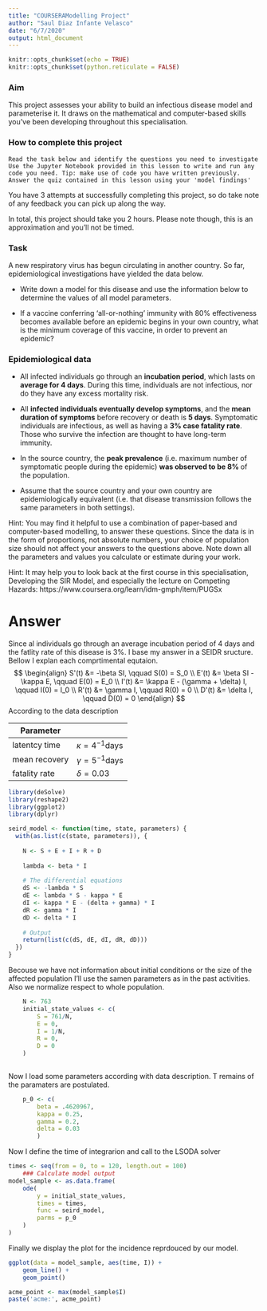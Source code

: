 ```yaml
---
title: "COURSERAModelling Project"
author: "Saul Diaz Infante Velasco"
date: "6/7/2020"
output: html_document
---
```


```r
knitr::opts_chunk$set(echo = TRUE)
knitr::opts_chunk$set(python.reticulate = FALSE)
```


### Aim

This project assesses your ability to build an infectious disease model and parameterise it. It draws on the mathematical and computer-based skills you've been developing throughout this specialisation.

### How to complete this project

    Read the task below and identify the questions you need to investigate Use the Jupyter Notebook provided in this lesson to write and run any code you need. Tip: make use of code you have written previously.
    Answer the quiz contained in this lesson using your 'model findings' 

You have 3 attempts at successfully completing this project, so do take note of any feedback you can pick up along the way.

In total, this project should take you 2 hours. Please note though, this is an approximation and you'll not be timed.

### Task

A new respiratory virus has begun circulating in another country. So far, epidemiological investigations have yielded the data below.

* Write down a model for this disease and use the information below to determine the values of all model parameters. 

* If a vaccine conferring ‘all-or-nothing’ immunity with 80% effectiveness becomes available before an epidemic begins in your own country, what is the minimum coverage of this vaccine, in order to prevent an epidemic?

### Epidemiological data
* All infected individuals go through an **incubation period**, which lasts on **average for 4 days**. During this time, individuals are not infectious, nor do they have any excess mortality risk.
    
* All **infected individuals eventually develop symptoms**, and the **mean duration of symptoms** before recovery or death is **5 days**. Symptomatic individuals are infectious, as well as having a **3% case fatality rate**. Those who survive the infection are thought to have long-term immunity.
* In the source country, the **peak prevalence** (i.e. maximum number of symptomatic people during the epidemic) **was observed to be 8% **of the population.
* Assume that the source country and your own country are epidemiologically equivalent (i.e. that disease transmission follows the same parameters in both settings). 

Hint: You may find it helpful to use a combination of paper-based and computer-based modelling, to answer these questions. Since the data is in the form of proportions, not absolute numbers, your choice of population size should not affect your answers to the questions above. Note down all the parameters and values you calculate or estimate during your work.

Hint: It may help you to look back at the first course in this specialisation, Developing the SIR Model, and especially the lecture on Competing Hazards: https://www.coursera.org/learn/idm-gmph/item/PUGSx 


# Answer 
Since al individuals go through an average incubation period of 4 days
and the fatlity rate of this disease is 3%.
I base my answer in a SEIDR sructure. Bellow I explan each comprtimental equtaion.
$$
    \begin{align}
    S'(t) &= -\beta SI, \qquad S(0) = S_0
    \\
    E'(t) &= \beta SI -\kappa E, \qquad E(0) = E_0
    \\
    I'(t) &= \kappa E - (\gamma + \delta) I, \qquad I(0) = I_0
    \\
    R'(t) &= \gamma I, \qquad R(0) = 0
    \\
    D'(t) &= \delta I, \qquad D(0) = 0
    \end{align}
$$
According to the data description

Parameter | 
--------- |------------------------
latentcy time |$\kappa = 4^{-1} \text{days}$
mean recovery |$\gamma = 5^{-1} \text{days}$
fatality rate |$\delta = 0.03$

```r
library(deSolve)
library(reshape2)
library(ggplot2)
library(dplyr)

seird_model <- function(time, state, parameters) {  
  with(as.list(c(state, parameters)), {
    
    N <- S + E + I + R + D
    
    lambda <- beta * I
    
    # The differential equations
    dS <- -lambda * S               
    dE <- lambda * S - kappa * E
    dI <- kappa * E - (delta + gamma) * I
    dR <- gamma * I
    dD <- delta * I
    
    # Output
    return(list(c(dS, dE, dI, dR, dD))) 
  })
}
```
Becouse we have not information about initial conditions or 
the size of the affected population I'll use the samen parameters as 
in the past activities. Also we normalize respect to whole population.

```r
    N <- 763
    initial_state_values <- c(
        S = 761/N,
        E = 0,
        I = 1/N,
        R = 0,
        D = 0
    )
    
```
Now I load some parameters according with data description. T remains
of the paramaters are postulated.
```r
    p_0 <- c(
        beta = .4620967,
        kappa = 0.25,
        gamma = 0.2,
        delta = 0.03
        )
```
Now I define the time of integrarion and call to the LSODA solver
```r
times <- seq(from = 0, to = 120, length.out = 100)
    ### Calculate model output
model_sample <- as.data.frame(
    ode(
        y = initial_state_values,
        times = times,
        func = seird_model,
        parms = p_0
    )
)
```
Finally we display the plot for the incidence reprdouced by our model.
```r
ggplot(data = model_sample, aes(time, I)) + 
    geom_line() +
    geom_point()
```
```r
acme_point <- max(model_sample$I)
paste('acme:', acme_point)
```
